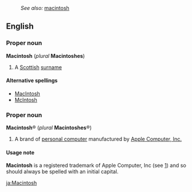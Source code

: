 :''See also:'' [[macintosh]]
==English==
===Proper noun===
'''Macintosh''' (''plural'' '''Macintoshes''')

#A [[Scottish]] [[surname]]

====Alternative spellings====
*[[MacIntosh]]
*[[McIntosh]]

===Proper noun===
'''Macintosh'''&reg; (''plural'' '''Macintoshes'''&reg;)

#A brand of [[personal computer]] manufactured by [http://www.apple.com/ Apple Computer, Inc.]

====Usage note====
'''Macintosh''' is a registered trademark of Apple Computer, Inc (see [http://www.apple.com/legal/appletmlist.html]) and so should always be spelled with an initial capital.

[[ja:Macintosh]]